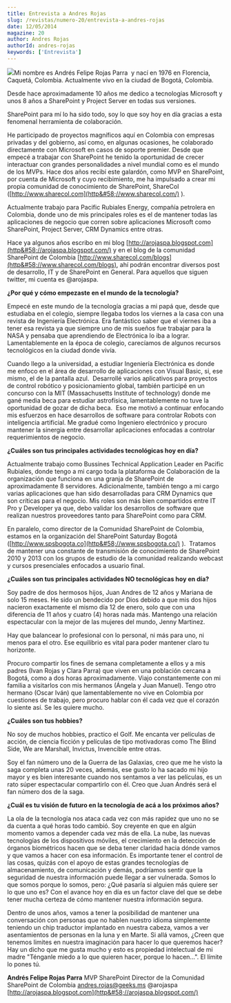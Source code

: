 ```yaml
---
title: Entrevista a Andres Rojas
slug: /revistas/numero-20/entrevista-a-andres-rojas
date: 12/05/2014
magazine: 20
author: Andres Rojas
authorId: andres-rojas
keywords: ['Entrevista']
---
```



<ArticleHeader frontmatter={props.pageContext.frontmatter} />



![](/../images/autores/andres-rojas.png#author)​Mi nombre es Andrés Felipe Rojas Parra  y nací en 1976 en Florencia, Caquetá, Colombia. Actualmente vivo en la ciudad de Bogotá, Colombia.

Desde hace aproximadamente 10 años me dedico a tecnologías Microsoft y unos 8 años a SharePoint y Project Server en todas sus versiones.

SharePoint para mí lo ha sido todo, soy lo que soy hoy en día gracias a esta fenomenal herramienta de colaboración.

He participado de proyectos magníficos aquí en Colombia con empresas privadas y del gobierno, así como, en algunas ocasiones, he colaborado directamente con Microsoft en casos de soporte premier. Desde que empecé a trabajar con SharePoint he tenido la oportunidad de crecer interactuar con grandes personalidades a nivel mundial como es el mundo de los MVPs. Hace dos años recibí este galardón, como MVP en SharePoint, por cuenta de Microsoft y cuyo recibimiento, me ha impulsado a crear mi propia comunidad de conocimiento de SharePoint, ShareCol ([http://www.sharecol.com](http&#58;//www.sharecol.com/) ).

Actualmente trabajo para Pacific Rubiales Energy, compañía petrolera en Colombia, donde uno de mis principales roles es el de mantener todas las aplicaciones de negocio que corren sobre aplicaciones Microsoft como SharePoint, Project Server, CRM Dynamics entre otras.

Hace ya algunos años escribo en mi blog [http://arojaspa.blogspot.com](http&#58;//arojaspa.blogspot.com/) y en el blog de la comunidad SharePoint de Colombia [http://www.sharecol.com/blogs](http&#58;//www.sharecol.com/blogs), ahí podrán encontrar diversos post de desarrollo, IT y de SharePoint en General. Para aquellos que siguen twitter, mi cuenta es @arojaspa.

**¿Por qué y cómo empezaste en el mundo de la tecnología?**

Empecé en este mundo de la tecnología gracias a mi papá que, desde que estudiaba en el colegio, siempre llegaba todos los viernes a la casa con una revista de Ingeniería Electrónica. Era fantástico saber que el viernes iba a tener esa revista ya que siempre uno de mis sueños fue trabajar para la NASA y pensaba que aprendiendo de Electrónica lo iba a lograr. Lamentablemente en la época de colegio, carecíamos de algunos recursos tecnológicos en la ciudad donde vivía.

Cuando llego a la universidad, a estudiar Ingeniería Electrónica es donde me enfoco en el área de desarrollo de aplicaciones con Visual Basic, si, ese mismo, el de la pantalla azul.  Desarrollé varios aplicativos para proyectos de control robótico y posicionamiento global, también participé en un concurso con la MIT (Massachusetts Institute of technology) donde me gané media beca para estudiar astrofísica, lamentablemente no tuve la oportunidad de gozar de dicha beca.  Eso me motivó a continuar enfocando mis esfuerzos en hace desarrollos de software para controlar Robots con inteligencia artificial. Me gradué como Ingeniero electrónico y procuro mantener la sinergia entre desarrollar aplicaciones enfocadas a controlar requerimientos de negocio.

**¿Cuáles son tus principales actividades tecnológicas hoy en día?**

Actualmente trabajo como Bussines Technical Application Leader en Pacific Rubiales, donde tengo a mi cargo toda la plataforma de Colaboración de la organización que funciona en una granja de SharePoint de aproximadamente 8 servidores. Adicionalmente, también tengo a mi cargo varias aplicaciones que han sido desarrolladas para CRM Dynamics que son críticas para el negocio. Mis roles son más bien compartidos entre IT Pro y Developer ya que, debo validar los desarrollos de software que realizan nuestros proveedores tanto para SharePoint como para CRM.

En paralelo, como director de la Comunidad SharePoint de Colombia, estamos en la organización del SharePoint Saturday Bogotá ([http://www.spsbogota.co](http&#58;//www.spsbogota.co/) ).  Tratamos de mantener una constante de transmisión de conocimiento de SharePoint 2010 y 2013 con los grupos de estudio de la comunidad realizando webcast y cursos presenciales enfocados a usuario final.

**¿Cuáles son tus principales actividades NO tecnológicas hoy en día?**

Soy padre de dos hermosos hijos, Juan Andres de 12 años y Mariana de solo 15 meses. He sido un bendecido por Dios debido a que mis dos hijos nacieron exactamente el mismo día 12 de enero, solo que con una diferencia de 11 años y cuatro (4) horas nada más. Mantengo una relación espectacular con la mejor de las mujeres del mundo, Jenny Martinez.

Hay que balancear lo profesional con lo personal, ni más para uno, ni menos para el otro. Ese equilibrio es vital para poder mantener claro tu horizonte.

Procuro compartir los fines de semana completamente a ellos y a mis padres (Ivan Rojas y Clara Parra) que viven en una población cercana a Bogotá, como a dos horas aproximadamente. Viajo constantemente con mi familia a visitarlos con mis hermanos (Ángela y Juan Manuel). Tengo otro hermano (Oscar Iván) que lamentablemente no vive en Colombia por cuestiones de trabajo, pero procuro hablar con él cada vez que el corazón lo siente así. Se les quiere mucho.

**¿Cuáles son tus hobbies?**

No soy de muchos hobbies, practico el Golf. Me encanta ver películas de acción, de ciencia ficción y películas de tipo motivadoras como The Blind Side, We are Marshall, Invictus, Invencible entre otras.

Soy el fan número uno de la Guerra de las Galaxias, creo que me he visto la saga completa unas 20 veces, además, ese gusto lo ha sacado mi hijo mayor y es bien interesante cuando nos sentamos a ver las películas, es un rato súper espectacular compartirlo con él. Creo que Juan Andrés será el fan número dos de la saga.

**¿Cuál es tu visión de futuro en la tecnología de acá a los próximos años?**

La ola de la tecnología nos ataca cada vez con más rapidez que uno no se da cuenta a qué horas todo cambió. Soy creyente en que en algún momento vamos a depender cada vez más de ella. La nube, las nuevas tecnologías de los dispositivos móviles, el crecimiento en la detección de órganos biométricos hacen que se deba tener claridad hacia dónde vamos y que vamos a hacer con esa información. Es importante tener el control de las cosas, quizás con el apoyo de estas grandes tecnologías de almacenamiento, de comunicación y demás, podríamos sentir que la seguridad de nuestra información puede llegar a ser vulnerada. Somos lo que somos porque lo somos, pero: ¿Qué pasaría si alguien más quiere ser lo que uno es? Con el avance hoy en día es un factor clave del que se debe tener mucha certeza de cómo mantener nuestra información segura.

Dentro de unos años, vamos a tener la posibilidad de mantener una conversación con personas que no hablen nuestro idioma simplemente teniendo un chip traductor implantado en nuestra cabeza, vamos a ver asentamientos de personas en la luna y en Marte. Si allá vamos, ¿Creen que tenemos limites en nuestra imaginación para hacer lo que queremos hacer? Hay un dicho que me gusta mucho y esto es propiedad intelectual de mi madre "Ténganle miedo a lo que quieren hacer, porque lo hacen…". El límite lo pones tú.



**Andrés Felipe Rojas Parra**
 MVP SharePoint
Director de la Comunidad SharePoint de Colombia
 [andres.rojas@geeks.ms](mailto&#58;andres.rojas@geeks.ms)
@arojaspa
[http://arojaspa.blogspot.com](http&#58;//arojaspa.blogspot.com/)

